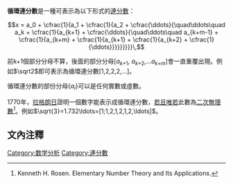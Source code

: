 {{expand|time=2013-11-08T13:07:31+00:00}}
'''循環連分數'''是一種可表示為以下形式的[[連分數|連分數]]：

:<math>
x = a_0 + \cfrac{1}{a_1 + \cfrac{1}{a_2 + \cfrac{\ddots}{\quad\ddots\quad a_k + \cfrac{1}{a_{k+1} + \cfrac{\ddots}{\quad\ddots\quad a_{k+m-1} + \cfrac{1}{a_{k+m} + \cfrac{1}{a_{k+1} + \cfrac{1}{a_{k+2} + \cfrac{1}{\ddots}}}}}}}}}\,
</math>

前k+1個部分分母不算，後面的部分分母[''a''<sub>''k''+1</sub>, ''a''<sub>''k''+2</sub>,…''a''<sub>''k''+''m''</sub>]會一直重覆出現。例如<math>\sqrt2</math>即可表示為循環連分數[1,2,2,2,...]。

循環連分數的部份分母{''a''<sub>''i''</sub>}可以是任何實數或虛數。

1770年，[[拉格朗日|拉格朗日]]證明一個數字能表示成循環連分數，[[若且唯若|若且唯若]]此數為[[二次無理數|二次無理數]]<ref>Kenneth H. Rosen. Elementary Number Theory and Its Applications.</ref>。例如<math>\sqrt{3}=1.732\ldots=[1;1,2,1,2,1,2,\ldots]</math>。

== 文內注釋 ==
{{reflist}}

{{數學小作品}}

[[Category:数学分析|Category:数学分析]]
[[Category:連分數|Category:連分數]]